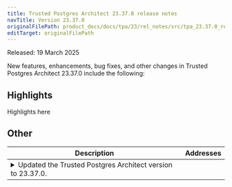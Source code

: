 ```yaml
---
title: Trusted Postgres Architect 23.37.0 release notes
navTitle: Version 23.37.0
originalFilePath: product_docs/docs/tpa/23/rel_notes/src/tpa_23.37.0_rel_notes.yml
editTarget: originalFilePath
---
```


Released: 19 March 2025

New features, enhancements, bug fixes, and other changes in Trusted Postgres Architect 23.37.0 include the following:

## Highlights

Highlights here

## Other

<table class="table w-100"><thead><tr><th>Description</th><th width="10%">Addresses</th></tr></thead><tbody>
<tr><td><details><summary>Updated the Trusted Postgres Architect version to 23.37.0.</summary><hr/><p>The Trusted Postgres Architect version has been updated to 23.37.0.</p>
</details></td><td></td></tr>
</tbody></table>


